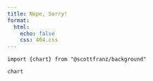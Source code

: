 ```yaml
---
title: Nope, Sorry!
format:
  html:
    echo: false
    css: 404.css
---
```

```ojs
import {chart} from "@scottfranz/background"

chart
```
